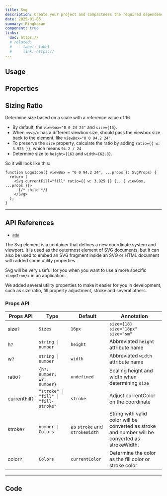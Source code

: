 ```yaml
---
title: Svg
description: Create your project and compactness the required dependencies.
date: 2025-01-05
summary: Ringkasan
component: true
links:
  doc: https://
  # related:
  #   - label: label
  #     link: https://
---
```


## Usage

<SvgDemosUsage />

## Properties

<SvgDemosConfigurator />

## Sizing Ratio

Determine size based on a scale with a reference value of 16

- By default, the `viewbox="0 0 24 24"` and `size={16}`.
- When `<svg/>` has a different viewbox size, should pass the viewbox size back to the element, like `viewBox="0 0 94.2 24"`.
- To preserve the `size` property, calculate the ratio by adding `ratio={{ w: 3.925 }}`, which means `94.2 / 24`
- Determine size to `height={16}` and `width={62.8}`.

So it will look like this:

```tsx
function LogoIcon({ viewBox = "0 0 94.2 24", ...props }: SvgProps) {
  return (
    <Svg currentFill="fill" ratio={{ w: 3.925 }} {...{ viewBox, ...props }}>
      {/* child */}
    </Svg>
  );
}
```

---

## API References

- [`mdn`](https://developer.mozilla.org/en-US/docs/Web/SVG/Element/svg)

The Svg element is a container that defines a new coordinate system and viewport. It is used as the outermost element of SVG documents, but it can also be used to embed an SVG fragment inside an SVG or HTML document with added some utility properties.

Svg will be very useful for you when you want to use a more specific `<LogoIcon/>` in an application.

We added several utility properties to make it easier for you in development, such as size ratio, fill property adjustment, stroke and several others.

### Props API

| Props API      | Type                                  | Default                       | Annotation                                                                                       |
| -------------- | ------------------------------------- | ----------------------------- | ------------------------------------------------------------------------------------------------ |
| size`?`        | `Sizes`                               | `16px`                        | `size={18}` `size="18px"` `size="sm"`                                                            |
| h`?`           | `string \| number`                    | `height`                      | Abbreviated `height` attribute name                                                              |
| w`?`           | `string \| number`                    | `width`                       | Abbreviated `width` attribute name                                                               |
| ratio`?`       | `{h?: number; w?: number}`            | `undefined`                   | Scaling height and width when determining `size`                                                 |
| currentFill`?` | `"stroke" \| "fill" \| "fill-stroke"` | `stroke`                      | Adjust currentColor on the coordinate                                                            |
| stroke`?`      | `number \| Colors`                    | as `stroke` and `strokeWidth` | String with valid color will be converted as stroke and number will be converted as strokeWidth. |
| color`?`       | `Colors`                              | `currentColor`                | Determine the color as the fill color or stroke color                                            |

---

## Code

<LoadCodes />
